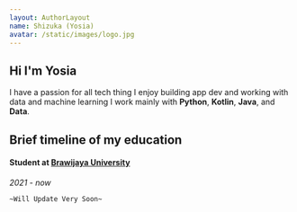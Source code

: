 ```yaml
---
layout: AuthorLayout
name: Shizuka (Yosia)
avatar: /static/images/logo.jpg
---
```



## Hi <Twemoji emoji="waving hand" /> I'm Yosia

I have a passion for all tech thing 
I enjoy building app dev and working with data and machine learning
I work mainly with **Python**, **Kotlin**, **Java**, and **Data**.

## Brief timeline of my education

#### Student at [Brawijaya University](https://filkom.ub.ac.id/)

_2021 - now_


`~Will Update Very Soon~`
